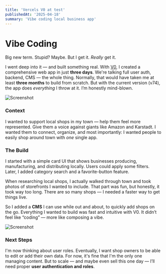 ```yaml
---
title: 'Vercels V0 at test'
publishedAt: '2025-04-18'
summary: 'Vibe coding local business app'
---
```


# Vibe Coding

Big new term. Stupid? Maybe. But I get it. *Really* get it.

I went deep into it — and built something real. With [V0](https://v0.dev), I created a comprehensive web app in just **three days**. We're talking full user auth, backend, CMS — the whole thing. Normally, that would have taken me at least **three months** to build from scratch. But with the current version (v74), the app does *everything* I throw at it. I’m honestly mind-blown.

![Screenshot](https://i.imgur.com/nGHNwi9.png)

### Context

I wanted to support local shops in my town — help them feel more represented. Give them a voice against giants like Amazon and Karstadt. I wanted them to connect, organize, and most importantly: I wanted people to easily shop around town with *one* single app.

### The Build

I started with a simple card UI that shows businesses producing, manufacturing, and distributing locally. Users could apply some filters. Later, I added category search and a favorite-button feature.

When researching local shops, I actually walked through town and took photos of storefronts I wanted to include. That part was fun, but honestly, it took way too long. There are so many shops — I needed a faster way to get things live.

So I added a **CMS** I can use while out and about, to quickly add shops on the go. Everything I wanted to build was fast and intuitive with V0. It didn’t feel like “coding” — more like composing a vibe.

![Screenshot](https://i.imgur.com/pVqsnnA.png)

### Next Steps

I'm now thinking about user roles. Eventually, I want shop owners to be able to edit or add their own data. For now, it's fine that I'm the only one managing content. But to scale — and maybe even sell this one day — I’ll need proper **user authentication and roles**.